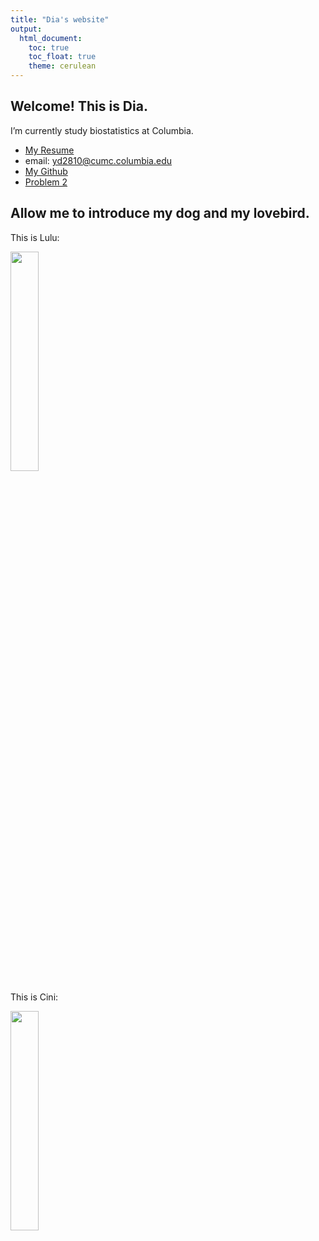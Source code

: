 ```yaml
---
title: "Dia's website"
output: 
  html_document:
    toc: true
    toc_float: true
    theme: cerulean
---
```


## Welcome! This is Dia.

I'm currently study biostatistics at Columbia.

- [My Resume](resume.html)
- email: <yd2810@cumc.columbia.edu>
- [My Github](http://github.com/Dia-xuan/)
- [Problem 2](dashboard_nyc_rest.html)

## Allow me to introduce my dog and my lovebird.

This is Lulu:

<img src="image/Lulu.jpeg" style="width:30%">

This is Cini:

<img src="image/Xini.jpeg" style="width:30%">
